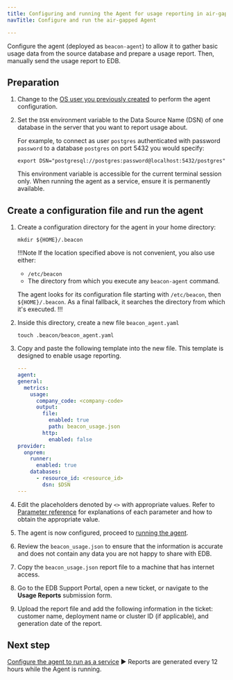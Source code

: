 ```yaml
---
title: Configuring and running the Agent for usage reporting in air-gapped environments
navTitle: Configure and run the air-gapped Agent

---
```


Configure the agent (deployed as `beacon-agent`) to allow it to gather basic usage data from the source database and prepare a usage report. Then, manually send the usage report to EDB.

## Preparation

1.  Change to the [OS user you previously created](sa_agent_os_user) to perform the agent configuration.

1.  Set the `DSN` environment variable to the Data Source Name (DSN) of one database in the server that you want to report usage about.

    For example, to connect as user `postgres` authenticated with password `password` to a database `postgres` on port 5432 you would specify:

    ```
    export DSN="postgresql://postgres:password@localhost:5432/postgres"
    ```

    This environment variable is accessible for the current terminal session only. When running the agent as a service, ensure it is permanently available.

## Create a configuration file and run the agent

1.  Create a configuration directory for the agent in your home directory:

    ```shell
    mkdir ${HOME}/.beacon
    ```

    !!!Note
    If the location specified above is not convenient, you also use either:

    - `/etc/beacon`
    - The directory from which you execute any `beacon-agent` command. 
    
    The agent looks for its configuration file starting with `/etc/beacon`, then `${HOME}/.beacon`. As a final fallback, it searches the directory from which it's executed.
    !!!

1.  Inside this directory, create a new file `beacon_agent.yaml`

    ```shell
    touch .beacon/beacon_agent.yaml
    ```

1.  Copy and paste the following template into the new file. This template is designed to enable usage reporting.

    ```yaml
    ---
    agent:
    general:
      metrics:
        usage:
          company_code: <company-code>
          output:
            file:
              enabled: true
              path: beacon_usage.json
            http:
              enabled: false
    provider:
      onprem:
        runner:
          enabled: true
        databases:
          - resource_id: <resource_id>
            dsn: $DSN
    ---
    ```

1.  Edit the placeholders denoted by `<>` with appropriate values.
    Refer to [Parameter reference](/edb-postgres-ai/hybrid-manager/using_hybrid_manager/monitoring/mon_ext_dbs/mon_with_agent/configure_agent/#parameter-reference) for explanations of each parameter and how to obtain the appropriate value.

1.  The agent is now configured, proceed to [running the agent](/edb-postgres-ai/hybrid-manager/using_hybrid_manager/monitoring/mon_ext_dbs/mon_with_agent/run_agent/). 

1.  Review the `beacon_usage.json` to ensure that the information is accurate and does not contain any data you are not happy to share with EDB.

1.  Copy the `beacon_usage.json` report file to a machine that has internet access.

1.  Go to the EDB Support Portal, open a new ticket, or navigate to the **Usage Reports** submission form.

1.  Upload the report file and add the following information in the ticket: customer name, deployment name or cluster ID (if applicable), and generation date of the report.

## Next step

[Configure the agent to run as a service](/edb-postgres-ai/hybrid-manager/using_hybrid_manager/monitoring/mon_ext_dbs/mon_with_agent/run_as_service/) ► Reports are generated every 12 hours while the Agent is running. 

